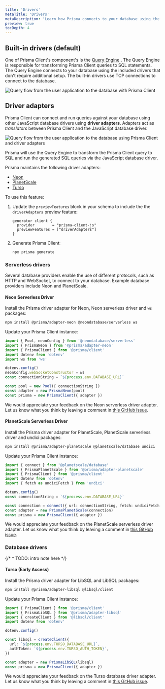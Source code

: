 ```yaml
---
title: 'Drivers'
metaTitle: 'Drivers'
metaDescription: 'Learn how Prisma connects to your database using the built-in drivers and how you can use Prisma along with other JavaScript database drivers using driver adapters (Preview)'
preview: true
tocDepth: 4
---
```


## Built-in drivers (default)

One of Prisma Client's component's is the [Query Engine](./prisma-engines/query-engine) <span class="concept"></span>. The Query Engine is responsible for transforming Prisma Client queries to SQL statements. The Query Engine connects to your database using the included drivers that don't require additional setup. The built-in drivers use TCP connections to connect to the database.

![Query flow from the user application to the database with Prisma Client](./images/drivers/qe-query-execution-flow.png)

## Driver adapters

Prisma Client can connect and run queries against your database using other JavaScript database drivers using **driver adapters**. Adapters act as _translators_ between Prisma Client and the JavaScript database driver.

![Query flow from the user application to the database using Prisma Client and driver adapters](./images//drivers/qe-query-engine-adapter.png)

Prisma will use the Query Engine to transform the Prisma Client query to SQL and run the generated SQL queries via the JavaScript database driver.

Prisma maintains the following driver adapters:

- [Neon](#neon-serverless-driver)
- [PlanetScale](#planetscale-serverless-driver)
- [Turso](#turso)

To use this feature:

1. Update the `previewFeatures` block in your schema to include the the `driverAdapters` preview feature:

   ```prisma
   generator client {
     provider        = "prisma-client-js"
     previewFeatures = ["driverAdapters"]
   }
   ```

2. Generate Prisma Client:

   ```sh
   npx prisma generate
   ```

### Serverless drivers

Several database providers enable the use of different protocols, such as HTTP and WebSocket, to connect to your database. Example database providers include Neon and PlanetScale.

#### Neon Serverless Driver

Install the Prisma driver adapter for Neon, Neon serverless driver and `ws` packages:

```sh
npm install @prisma/adapter-neon @neondatabase/serverless ws
```

Update your Prisma Client instance:

```ts
import { Pool, neonConfig } from '@neondatabase/serverless'
import { PrismaNeon } from '@prisma/adapter-neon'
import { PrismaClient } from '@prisma/client'
import dotenv from 'dotenv'
import ws from 'ws'

dotenv.config()
neonConfig.webSocketConstructor = ws
const connectionString = `${process.env.DATABASE_URL}`

const pool = new Pool({ connectionString })
const adapter = new PrismaNeon(pool)
const prisma = new PrismaClient({ adapter })
```

We would appreciate your feedback on the Neon serverless driver adapter. Let us know what you think by leaving a comment in [this GitHub issue](https://github.com/prisma/prisma/discussions/21346).

#### PlanetScale Serverless Driver

Install the Prisma driver adapter for PlanetScale, PlanetScale serverless driver and undici packages:

```sh
npm install @prisma/adapter-planetscale @planetscale/database undici
```

Update your Prisma Client instance:

```ts
import { connect } from '@planetscale/database'
import { PrismaPlanetScale } from '@prisma/adapter-planetscale'
import { PrismaClient } from '@prisma/client'
import dotenv from 'dotenv'
import { fetch as undiciFetch } from 'undici'

dotenv.config()
const connectionString = `${process.env.DATABASE_URL}`

const connection = connect({ url: connectionString, fetch: undiciFetch })
const adapter = new PrismaPlanetScale(connection)
const prisma = new PrismaClient({ adapter })
```

We would appreciate your feedback on the PlanetScale serverless driver adapter. Let us know what you think by leaving a comment in [this GitHub issue](https://github.com/prisma/prisma/discussions/21347).

### Database drivers

{/* * TODO: intro note here */}

#### Turso (Early Access)

Install the Prisma driver adapter for LibSQL and LibSQL packages:

```sh
npm install @prisma/adapter-libsql @libsql/client
```

Update your Prisma Client instance:

```ts
import { PrismaClient } from '@prisma/client'
import { PrismaLibSQL } from '@prisma/adapter-libsql'
import { createClient } from '@libsql/client'
import dotenv from 'dotenv'

dotenv.config()

const libsql = createClient({
  url: `${process.env.TURSO_DATABASE_URL}`,
  authToken: `${process.env.TURSO_AUTH_TOKEN}`,
})

const adapter = new PrismaLibSQL(libsql)
const prisma = new PrismaClient({ adapter })
```

We would appreciate your feedback on the Turso database driver adapter. Let us know what you think by leaving a comment in [this GitHub issue](https://github.com/prisma/prisma/discussions/21345).
